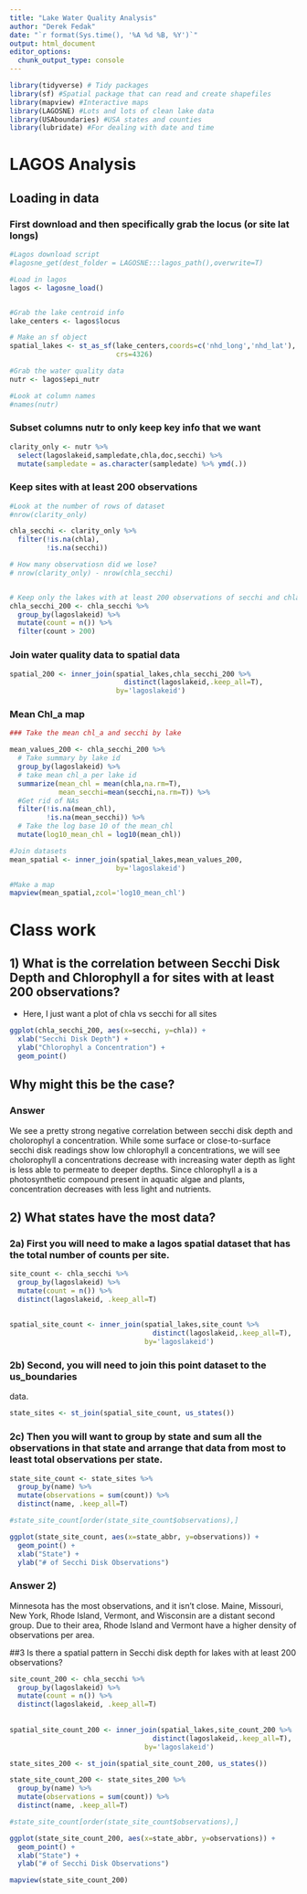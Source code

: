 ```yaml
---
title: "Lake Water Quality Analysis"
author: "Derek Fedak"
date: "`r format(Sys.time(), '%A %d %B, %Y')`"
output: html_document
editor_options: 
  chunk_output_type: console
---
```




```r
library(tidyverse) # Tidy packages
library(sf) #Spatial package that can read and create shapefiles 
library(mapview) #Interactive maps
library(LAGOSNE) #Lots and lots of clean lake data
library(USAboundaries) #USA states and counties
library(lubridate) #For dealing with date and time
```


# LAGOS Analysis


## Loading in data


### First download and then specifically grab the locus (or site lat longs)
```r
#Lagos download script
#lagosne_get(dest_folder = LAGOSNE:::lagos_path(),overwrite=T)

#Load in lagos
lagos <- lagosne_load()


#Grab the lake centroid info
lake_centers <- lagos$locus

# Make an sf object 
spatial_lakes <- st_as_sf(lake_centers,coords=c('nhd_long','nhd_lat'),
                          crs=4326)

#Grab the water quality data
nutr <- lagos$epi_nutr

#Look at column names
#names(nutr)
```

### Subset columns nutr to only keep key info that we want


```r
clarity_only <- nutr %>%
  select(lagoslakeid,sampledate,chla,doc,secchi) %>%
  mutate(sampledate = as.character(sampledate) %>% ymd(.))

```


### Keep sites with at least 200 observations 

```r

#Look at the number of rows of dataset
#nrow(clarity_only)

chla_secchi <- clarity_only %>%
  filter(!is.na(chla),
         !is.na(secchi))

# How many observatiosn did we lose?
# nrow(clarity_only) - nrow(chla_secchi)


# Keep only the lakes with at least 200 observations of secchi and chla
chla_secchi_200 <- chla_secchi %>%
  group_by(lagoslakeid) %>%
  mutate(count = n()) %>%
  filter(count > 200)


```


### Join water quality data to spatial data

```r
spatial_200 <- inner_join(spatial_lakes,chla_secchi_200 %>%
                            distinct(lagoslakeid,.keep_all=T),
                          by='lagoslakeid')
```

### Mean Chl_a map

```r
### Take the mean chl_a and secchi by lake

mean_values_200 <- chla_secchi_200 %>%
  # Take summary by lake id
  group_by(lagoslakeid) %>%
  # take mean chl_a per lake id
  summarize(mean_chl = mean(chla,na.rm=T),
            mean_secchi=mean(secchi,na.rm=T)) %>%
  #Get rid of NAs
  filter(!is.na(mean_chl),
         !is.na(mean_secchi)) %>%
  # Take the log base 10 of the mean_chl
  mutate(log10_mean_chl = log10(mean_chl))

#Join datasets
mean_spatial <- inner_join(spatial_lakes,mean_values_200,
                          by='lagoslakeid') 

#Make a map
mapview(mean_spatial,zcol='log10_mean_chl')
```


# Class work

## 1) What is the correlation between Secchi Disk Depth and Chlorophyll a for sites with at least 200 observations?

- Here, I just want a plot of chla vs secchi for all sites 

```r
ggplot(chla_secchi_200, aes(x=secchi, y=chla)) +
  xlab("Secchi Disk Depth") +
  ylab("Chlorophyl a Concentration") +
  geom_point()
```


## Why might this be the case? 

### Answer

We see a pretty strong negative correlation between secchi disk depth and cholorophyl a concentration. While some surface or close-to-surface secchi disk readings show low chlorophyll a concentrations, we will see cholorophyll a concentrations decrease with increasing water depth as light is less able to permeate to deeper depths. Since chlorophyll a is a photosynthetic compound present in aquatic algae and plants, concentration decreases with less light and nutrients.

## 2) What states have the most data? 

### 2a) First you will need to make a lagos spatial dataset that has the total number of counts per site.

```r
site_count <- chla_secchi %>%
  group_by(lagoslakeid) %>%
  mutate(count = n()) %>%
  distinct(lagoslakeid, .keep_all=T)
  
  
spatial_site_count <- inner_join(spatial_lakes,site_count %>%
                                   distinct(lagoslakeid,.keep_all=T),
                                 by='lagoslakeid')
```


### 2b) Second, you will need to join this point dataset to the us_boundaries 
data. 

```r
state_sites <- st_join(spatial_site_count, us_states())
```


### 2c) Then you will want to group by state and sum all the observations in that state and arrange that data from most to least total observations per state. 

```r
state_site_count <- state_sites %>%
  group_by(name) %>%
  mutate(observations = sum(count)) %>%
  distinct(name, .keep_all=T)

#state_site_count[order(state_site_count$observations),]

ggplot(state_site_count, aes(x=state_abbr, y=observations)) +
  geom_point() +
  xlab("State") +
  ylab("# of Secchi Disk Observations")
```

### Answer 2)

Minnesota has the most observations, and it isn't close. Maine, Missouri, New York, Rhode Island, Vermont, and Wisconsin are a distant second group. Due to their area, Rhode Island and Vermont have a higher density of observations per area.

##3 Is there a spatial pattern in Secchi disk depth for lakes with at least 200 observations?

```r
site_count_200 <- chla_secchi %>%
  group_by(lagoslakeid) %>%
  mutate(count = n()) %>%
  distinct(lagoslakeid, .keep_all=T)
  
  
spatial_site_count_200 <- inner_join(spatial_lakes,site_count_200 %>%
                                   distinct(lagoslakeid,.keep_all=T),
                                 by='lagoslakeid')

state_sites_200 <- st_join(spatial_site_count_200, us_states())

state_site_count_200 <- state_sites_200 %>%
  group_by(name) %>%
  mutate(observations = sum(count)) %>%
  distinct(name, .keep_all=T)

#state_site_count[order(state_site_count$observations),]

ggplot(state_site_count_200, aes(x=state_abbr, y=observations)) +
  geom_point() +
  xlab("State") +
  ylab("# of Secchi Disk Observations")

mapview(state_site_count_200)

```


